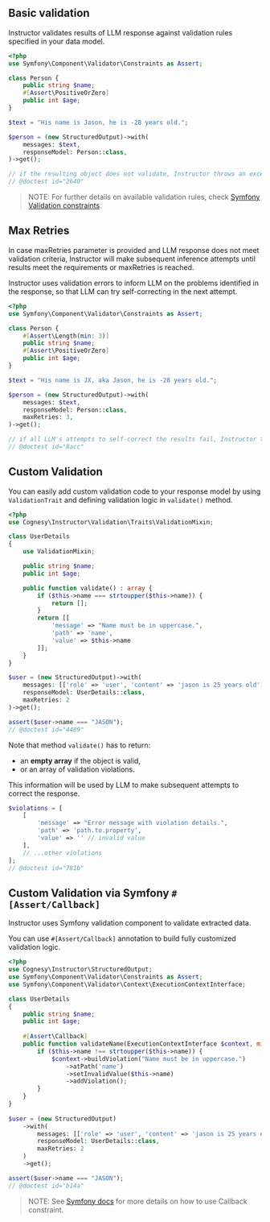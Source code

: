 ## Basic validation

Instructor validates results of LLM response against validation rules specified in your data model.

```php
<?php
use Symfony\Component\Validator\Constraints as Assert;

class Person {
    public string $name;
    #[Assert\PositiveOrZero]
    public int $age;
}

$text = "His name is Jason, he is -28 years old.";

$person = (new StructuredOutput)->with(
    messages: $text,
    responseModel: Person::class,
)->get();

// if the resulting object does not validate, Instructor throws an exception
// @doctest id="2640"
```

> NOTE: For further details on available validation rules, check [Symfony Validation constraints](https://symfony.com/doc/current/validation.html#constraints).


## Max Retries

In case maxRetries parameter is provided and LLM response does not meet validation criteria, Instructor will make subsequent inference attempts until results meet the requirements or maxRetries is reached.

Instructor uses validation errors to inform LLM on the problems identified in the response, so that LLM can try self-correcting in the next attempt.

```php
<?php
use Symfony\Component\Validator\Constraints as Assert;

class Person {
    #[Assert\Length(min: 3)]
    public string $name;
    #[Assert\PositiveOrZero]
    public int $age;
}

$text = "His name is JX, aka Jason, he is -28 years old.";

$person = (new StructuredOutput)->with(
    messages: $text,
    responseModel: Person::class,
    maxRetries: 3,
)->get();

// if all LLM's attempts to self-correct the results fail, Instructor throws an exception
// @doctest id="8acc"
```

## Custom Validation

You can easily add custom validation code to your response model by using ```ValidationTrait```
and defining validation logic in ```validate()``` method.

```php
<?php
use Cognesy\Instructor\Validation\Traits\ValidationMixin;

class UserDetails
{
    use ValidationMixin;

    public string $name;
    public int $age;

    public function validate() : array {
        if ($this->name === strtoupper($this->name)) {
            return [];
        }
        return [[
            'message' => "Name must be in uppercase.",
            'path' => 'name',
            'value' => $this->name
        ]];
    }
}

$user = (new StructuredOutput)->with(
    messages: [['role' => 'user', 'content' => 'jason is 25 years old']],
    responseModel: UserDetails::class,
    maxRetries: 2
)->get();

assert($user->name === "JASON");
// @doctest id="4489"
```

Note that method ```validate()``` has to return:
 * an **empty array** if the object is valid,
 * or an array of validation violations.

This information will be used by LLM to make subsequent attempts to correct the response.

```php
$violations = [
    [
        'message' => "Error message with violation details.",
        'path' => 'path.to.property',
        'value' => '' // invalid value
    ],
    // ...other violations
];
// @doctest id="781b"
``` 


## Custom Validation via Symfony `#[Assert/Callback]`

Instructor uses Symfony validation component to validate extracted data.

You can use ```#[Assert/Callback]``` annotation to build fully customized validation logic.

```php
<?php
use Cognesy\Instructor\StructuredOutput;
use Symfony\Component\Validator\Constraints as Assert;
use Symfony\Component\Validator\Context\ExecutionContextInterface;

class UserDetails
{
    public string $name;
    public int $age;
    
    #[Assert\Callback]
    public function validateName(ExecutionContextInterface $context, mixed $payload) {
        if ($this->name !== strtoupper($this->name)) {
            $context->buildViolation("Name must be in uppercase.")
                ->atPath('name')
                ->setInvalidValue($this->name)
                ->addViolation();
        }
    }
}
    
$user = (new StructuredOutput)
    ->with(
        messages: [['role' => 'user', 'content' => 'jason is 25 years old']],
        responseModel: UserDetails::class,
        maxRetries: 2
    )
    ->get();

assert($user->name === "JASON");
// @doctest id="b14a"
```

> NOTE: See [Symfony docs](https://symfony.com/doc/current/reference/constraints/Callback.html) for more details on how to use Callback constraint.
